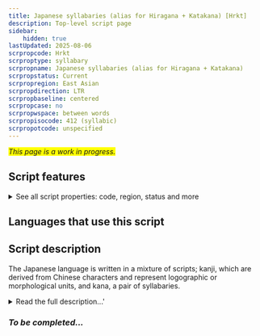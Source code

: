 ```yaml
---
title: Japanese syllabaries (alias for Hiragana + Katakana) [Hrkt]
description: Top-level script page
sidebar:
    hidden: true
lastUpdated: 2025-08-06
scrpropcode: Hrkt
scrproptype: syllabary
scrpropname: Japanese syllabaries (alias for Hiragana + Katakana)
scrpropstatus: Current
scrpropregion: East Asian
scrpropdirection: LTR
scrpropbaseline: centered
scrpropcase: no
scrpropwspace: between words
scrpropisocode: 412 (syllabic)
scrpropotcode: unspecified
---
```


<span style='background-color:yellow'>_This page is a work in progress._</span>


## Script features

<details>
<summary> See all script properties: code, region, status and more</summary>
<ScriptInfo />
</details>

## Languages that use this script

<WsList script='Hrkt' wsMax='5' />

## Script description

The Japanese language is written in a mixture of scripts; kanji, which are derived from Chinese characters and represent logographic or morphological units, and kana, a pair of syllabaries.

<details><summary>Read the full description...'</summary>_Not yet available._</details>

### _To be completed..._

